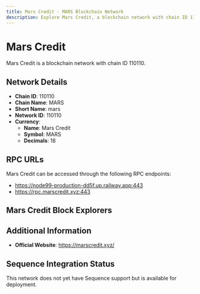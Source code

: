 ```yaml
--- 
title: Mars Credit - MARS Blockchain Network
description: Explore Mars Credit, a blockchain network with chain ID 110110. Learn about its native currency, Mars Credit, and how to interact with the network.
---
```


# Mars Credit

Mars Credit is a blockchain network with chain ID 110110.

## Network Details

- **Chain ID**: 110110
- **Chain Name**: MARS
- **Short Name**: mars
- **Network ID**: 110110
- **Currency**: 
  - **Name**: Mars Credit
  - **Symbol**: MARS
  - **Decimals**: 18

## RPC URLs

Mars Credit can be accessed through the following RPC endpoints:

- https://node99-production-dd5f.up.railway.app:443
- https://rpc.marscredit.xyz:443

## Mars Credit Block Explorers



## Additional Information

- **Official Website**: https://marscredit.xyz/

## Sequence Integration Status

This network does not yet have Sequence support but is available for deployment.
